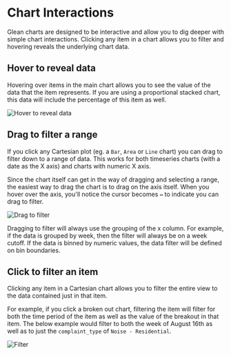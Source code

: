
# Chart Interactions

Glean charts are designed to be interactive and allow you to dig deeper with simple chart interactions. Clicking any item in a chart allows you to filter and hovering reveals the underlying chart data.

## Hover to reveal data

Hovering over items in the main chart allows you to see the value of the data that the item represents. If you are using a proportional stacked chart, this data will include the percentage of this item as well.

![Hover to reveal data](/hover.png)

## Drag to filter a range

If you click any Cartesian plot (eg. a `Bar`, `Area` or `Line` chart) you can drag to filter down to a range of data. This works for both timeseries charts (with a date as the X axis) and charts with numeric X axis.

Since the chart itself can get in the way of dragging and selecting a range, the easiest way to drag the chart is to drag on the axis itself. When you hover over the axis, you'll notice the cursor becomes `↔` to indicate you can drag to filter.

![Drag to filter](/drag_to_filter.png)

<Callout type="info">
  Dragging to filter will always use the grouping of the x column. For example,
  if the data is grouped by week, then the filter will always be on a week
  cutoff. If the data is binned by numeric values, the data filter will be
  defined on bin boundaries.
</Callout>

## Click to filter an item

Clicking any item in a Cartesian chart allows you to filter the entire view to the data contained just in that item.

For example, if you click a broken out chart, filtering the item will filter for both the time period of the item as well as the value of the breakout in that item. The below example would filter to both the week of August 16th as well as to just the `complaint_type` of `Noise - Residential`.

![Filter](/hover-actions.png)
